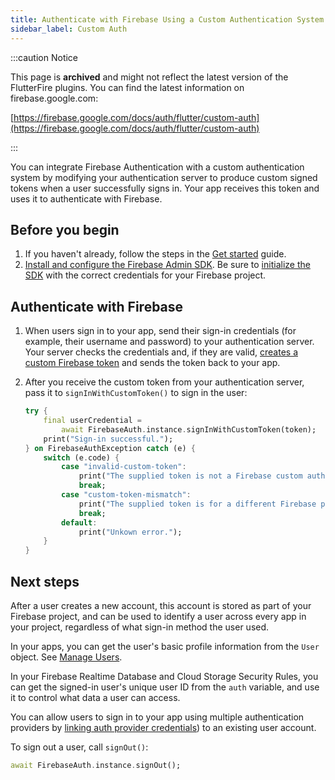 ```yaml
---
title: Authenticate with Firebase Using a Custom Authentication System
sidebar_label: Custom Auth
---
```


:::caution Notice

This page is **archived** and might not reflect the latest version of the
FlutterFire plugins. You can find the latest information on
firebase.google.com:

[https://firebase.google.com/docs/auth/flutter/custom-auth](https://firebase.google.com/docs/auth/flutter/custom-auth)

:::

You can integrate Firebase Authentication with a custom authentication system by
modifying your authentication server to produce custom signed tokens when a user
successfully signs in. Your app receives this token and uses it to authenticate
with Firebase.

## Before you begin

1.  If you haven't already, follow the steps in the [Get started](start) guide.
1.  [Install and configure the Firebase Admin SDK](https://firebase.google.com/docs/admin/setup).
    Be sure to [initialize the SDK](https://firebase.google.com/docs/admin/setup#initialize-sdk)
    with the correct credentials for your Firebase project.

## Authenticate with Firebase

1.  When users sign in to your app, send their sign-in credentials (for
    example, their username and password) to your authentication server. Your
    server checks the credentials and, if they are valid,
    [creates a custom Firebase token](https://firebase.google.com/docs/auth/admin/create-custom-tokens)
    and sends the token back to your app.

1.  After you receive the custom token from your authentication server, pass it
    to `signInWithCustomToken()` to sign in the user:

    ```dart
    try {
        final userCredential =
            await FirebaseAuth.instance.signInWithCustomToken(token);
        print("Sign-in successful.");
    } on FirebaseAuthException catch (e) {
        switch (e.code) {
            case "invalid-custom-token":
                print("The supplied token is not a Firebase custom auth token.");
                break;
            case "custom-token-mismatch":
                print("The supplied token is for a different Firebase project.");
                break;
            default:
                print("Unkown error.");
        }
    }
    ```

## Next steps

After a user creates a new account, this account is stored as part of your
Firebase project, and can be used to identify a user across every app in your
project, regardless of what sign-in method the user used.

In your apps, you can get the user's basic profile information from the
`User` object. See [Manage Users](manage-users).

In your Firebase Realtime Database and Cloud Storage Security Rules, you can
get the signed-in user's unique user ID from the `auth` variable, and use it to
control what data a user can access.

You can allow users to sign in to your app using multiple authentication
providers by [linking auth provider credentials](account-linking)) to an
existing user account.

To sign out a user, call `signOut()`:

```dart
await FirebaseAuth.instance.signOut();
```
